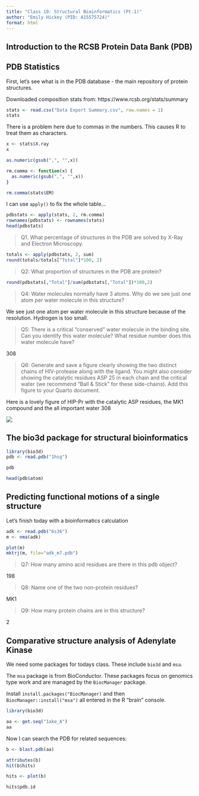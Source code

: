 ```yaml
---
title: "Class 10: Structural Bioinformatics (Pt.1)"
author: "Emily Hickey (PID: A15575724)"
format: html
---
```


## Introduction to the RCSB Protein Data Bank (PDB)

## PDB Statistics 

First, let's see what is in the PDB database - the main repository of protein structures.

Downloaded composition stats from: https://www.rcsb.org/stats/summary

```r
stats <- read.csv("Data Export Summary.csv", row.names = 1)
stats
```

There is a problem here due to commas in the numbers. This causes R to treat them as characters.

```r
x <- stats$X.ray
x
```

```r
as.numeric(gsub(",", "",x))
```

```r
rm.comma <- function(x) {
  as.numeric(gsub(",", "",x))
}
```

```r
rm.comma(stats$EM)
```

I can use `apply()` to fix the whole table...

```r
pdbstats <- apply(stats, 2, rm.comma)
rownames(pdbstats) <- rownames(stats)
head(pdbstats)
```

>Q1. What percentage of structures in the PDB are solved by X-Ray and Electron Microscopy.

```r
totals <- apply(pdbstats, 2, sum)
round(totals/totals["Total"]*100, 2)
```

>Q2: What proportion of structures in the PDB are protein?

```r
round(pdbstats[,"Total"]/sum(pdbstats[,"Total"])*100,2)
```

>Q4: Water molecules normally have 3 atoms. Why do we see just one atom per water molecule in this structure?

We see just one atom per water molecule in this structure because of the resolution. Hydrogen is too small.

>Q5: There is a critical “conserved” water molecule in the binding site. Can you identify this water molecule? What residue number does this water molecule have?

308

>Q6: Generate and save a figure clearly showing the two distinct chains of HIV-protease along with the ligand. You might also consider showing the catalytic residues ASP 25 in each chain and the critical water (we recommend “Ball & Stick” for these side-chains). Add this figure to your Quarto document.

Here is a lovely figure of HIP-Pr with the catalytic ASP residues, the MK1 compound and the all important water 308

![](1HSG.png)

## The bio3d package for structural bioinformatics 

```r
library(bio3d)
pdb <- read.pdb("1hsg")
```

```r
pdb
```

```r
head(pdb$atom)
```

## Predicting functional motions of a single structure

Let's finish today with a bioinformatics calculation 
```r
adk <- read.pdb("6s36")
m <- nma(adk)
```

```r
plot(m)
mktrj(m, file="adk_m7.pdb")
```

>Q7: How many amino acid residues are there in this pdb object?

198

>Q8: Name one of the two non-protein residues?

MK1

>Q9: How many protein chains are in this structure?

2

## Comparative structure analysis of Adenylate Kinase 

We need some packages for todays class. These include `bio3d` and `msa`. 

The `msa` package is from BioConductor. These packages focus on genomics type work and are managed by the `BiocManager` package.

Install `install.packages("BiocManager)` and then `BiocManager::install("msa")` all entered in the R "brain" console. 

```r
library(bio3d)

aa <- get.seq("1ake_A")
aa
```

Now I can search the PDB for related sequences: 
```r
b <- blast.pdb(aa)
```

```r
attributes(b)
hit(b$hits)
```

```r
hits <- plot(b)
```

```r
hits$pdb.id
```

